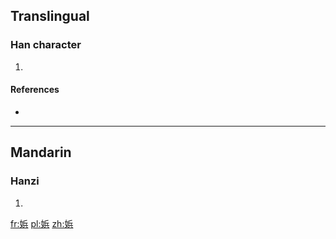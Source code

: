 ==Translingual==

===Han character===
{{Han char|rn=38|rad=女|as=07|sn=10|four=|canj=女人一金 (VOMC)}}

# {{defn|Han|sort=女07}}

====References====
* {{Han ref|kx=0263.110|dkj=06332|dj=0529.280|hdz=21052.120|uh=5A26|ud=23078}}

----

==Mandarin==

===Hanzi===
{{cmn-hanzi|pin=[[pín]] ([[pin2]])|wg=p'in<sup>2</sup>}}

# {{defn|lang=cmn|sort=女07}}

[[fr:娦]]
[[pl:娦]]
[[zh:娦]]